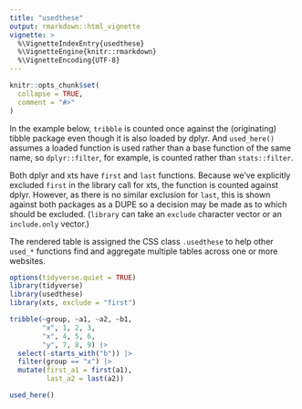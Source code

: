 ```yaml
---
title: "usedthese"
output: rmarkdown::html_vignette
vignette: >
  %\VignetteIndexEntry{usedthese}
  %\VignetteEngine{knitr::rmarkdown}
  %\VignetteEncoding{UTF-8}
---
```


```r
knitr::opts_chunk$set(
  collapse = TRUE,
  comment = "#>"
)
```

In the example below, `tribble` is counted once against the (originating) tibble package even though it is also loaded by dplyr. And `used_here()` assumes a loaded function is used rather than a base function of the same name, so `dplyr::filter`, for example, is counted rather than `stats::filter`.

Both dplyr and xts have `first` and `last` functions. Because we've explicitly excluded `first` in the library call for xts, the function is counted against dplyr. However, as there is no similar exclusion for `last`, this is shown against both packages as a DUPE so a decision may be made as to which should be excluded. (`library` can take an `exclude` character vector or an `include.only` vector.)

The rendered table is assigned the CSS class `.usedthese` to help other `used_*` functions find and aggregate multiple tables across one or more websites.

```r
options(tidyverse.quiet = TRUE)
library(tidyverse) 
library(usedthese)
library(xts, exclude = "first")

tribble(~group, ~a1, ~a2, ~b1,
        "x", 1, 2, 3,
        "x", 4, 5, 6,
        "y", 7, 8, 9) |> 
  select(-starts_with("b")) |> 
  filter(group == "x") |> 
  mutate(first_a1 = first(a1),
         last_a2 = last(a2))

used_here()
```
